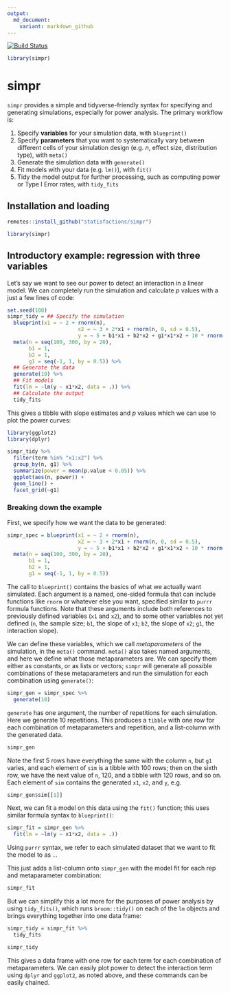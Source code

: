 ```yaml
---
output:
  md_document:
    variant: markdown_github
---
```


[![Build Status](https://travis-ci.com/statisfactions/simpr.svg?branch=master)](https://travis-ci.com/statisfactions/simpr)
```r
library(simpr)
```

# simpr

`simpr` provides a simple and tidyverse-friendly syntax for specifying and generating simulations, especially for power analysis.  The primary workflow is:

  1. Specify **variables** for your simulation data, with `blueprint()`
  2. Specify **parameters** that you want to systematically vary between different cells of your simulation design (e.g. *n*, effect size, distribution type), with `meta()`
  3. Generate the simulation data with `generate()`
  4. Fit models with your data (e.g. `lm()`), with `fit()`
  5. Tidy the model output for further processing, such as computing power or Type I Error rates, with `tidy_fits`
  
## Installation and loading

```r
remotes::install_github("statisfactions/simpr")

library(simpr)
```


## Introductory example: regression with three variables

Let's say we want to see our power to detect an interaction in a linear model.   We can completely run the simulation and calculate *p* values with a just a few lines of code:
```r
set.seed(100)
simpr_tidy = ## Specify the simulation
  blueprint(x1 = ~ 2 + rnorm(n),
                       x2 = ~ 3 + 2*x1 + rnorm(n, 0, sd = 0.5),
                       y = ~ 5 + b1*x1 + b2*x2 + g1*x1*x2 + 10 * rnorm(n)) %>%
  meta(n = seq(100, 300, by = 20),
       b1 = 1,
       b2 = 1,
       g1 = seq(-1, 1, by = 0.5)) %>% 
  ## Generate the data
  generate(10) %>% 
  ## Fit models
  fit(lm = ~lm(y ~ x1*x2, data = .)) %>% 
  ## Calculate the output
  tidy_fits

```

This gives a tibble with slope estimates and *p* values which we can use to plot the power curves:

```r
library(ggplot2)
library(dplyr)

simpr_tidy %>%
  filter(term %in% "x1:x2") %>%
  group_by(n, g1) %>%
  summarize(power = mean(p.value < 0.05)) %>%
  ggplot(aes(n, power)) +
  geom_line() +
  facet_grid(~g1)
```

### Breaking down the example

First, we specify how we want the data to be generated:

```r

simpr_spec = blueprint(x1 = ~ 2 + rnorm(n),
                       x2 = ~ 3 + 2*x1 + rnorm(n, 0, sd = 0.5),
                       y = ~ 5 + b1*x1 + b2*x2 + g1*x1*x2 + 10 * rnorm(n)) %>%
  meta(n = seq(100, 300, by = 20),
       b1 = 1,
       b2 = 1,
       g1 = seq(-1, 1, by = 0.5))
```

The call to `blueprint()` contains the basics of what we actually want simulated.  Each argument is a named, one-sided formula that can include functions like `rnorm` or whatever else you want, specified similar to `purrr` formula functions.  Note that these arguments include both references to previously defined variables (`x1` and `x2`), and to some other variables not yet defined (`n`, the sample size; `b1`, the slope of `x1`; `b2`, the slope of `x2`; `g1`, the interaction slope).

We can define these variables, which we call *metaparameters* of the simulation, in the `meta()` command.  `meta()` also takes named arguments, and here we define what those metaparameters are.  We can specify them either as constants, or as lists or vectors; `simpr` will generate all possible combinations of these metaparameters and run the simulation for each combination using `generate()`:

```r
simpr_gen = simpr_spec %>% 
  generate(10)
```

`generate` has one argument, the number of repetitions for each simulation.  Here we generate 10 repetitions. This produces a `tibble` with one row for each combination of metaparameters and repetition, and a list-column with the generated data.

```r
simpr_gen
```

Note the first 5 rows have everything the same with the column `n`, but `g1` varies, and each element of `sim` is a tibble with 100 rows; then on the sixth row, we have the next value of `n`, 120, and a tibble with 120 rows, and so on. Each element of  `sim` contains the generated `x1`, `x2`, and `y`, e.g.

```r
simpr_gen$sim[[1]]
```

Next, we can fit a model on this data using the `fit()` function; this uses similar formula syntax to `blueprint()`:

```r
simpr_fit = simpr_gen %>% 
  fit(lm = ~lm(y ~ x1*x2, data = .))
```

Using `purrr` syntax, we refer to each simulated dataset that we want to fit the model to as `.`.

This just adds a list-column onto `simpr_gen` with the model fit for each rep and metaparameter combination:

```r
simpr_fit
```

But we can simplify this a lot more for the purposes of power analysis by using `tidy_fits()`, which runs `broom::tidy()` on each of the `lm` objects and brings everything together into one data frame:

```r
simpr_tidy = simpr_fit %>% 
  tidy_fits

simpr_tidy
```

This gives a data frame with one row for each term for each combination of metaparameters.  We can easily plot power to detect the interaction term using `dplyr` and `ggplot2`, as noted above, and these commands can be easily chained.

